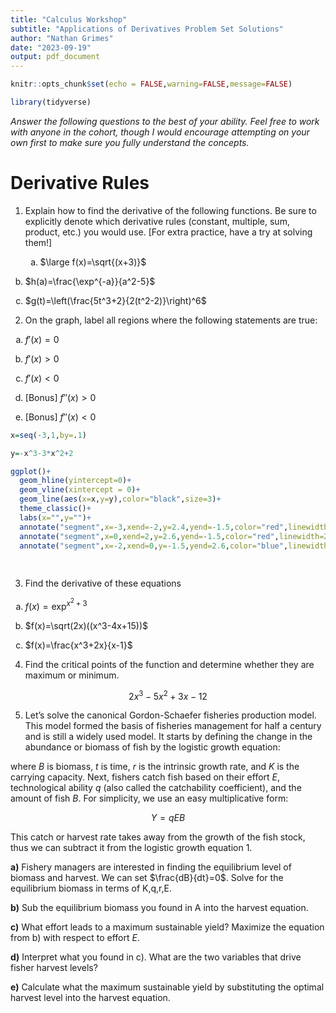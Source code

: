 ```yaml
---
title: "Calculus Workshop"
subtitle: "Applications of Derivatives Problem Set Solutions"
author: "Nathan Grimes"
date: "2023-09-19"
output: pdf_document
---
```


```r
knitr::opts_chunk$set(echo = FALSE,warning=FALSE,message=FALSE)

library(tidyverse)
```

*Answer the following questions to the best of your ability. Feel free to work with anyone in the cohort, though I would encourage attempting on your own first to make sure you fully understand the concepts.*

# Derivative Rules

1) Explain how to find the derivative of the following functions. Be sure to explicitly denote which derivative rules (constant, multiple, sum, product, etc.) you would use. [For extra practice, have a try at solving them!]

    a) $\large f(x)=\sqrt{(x+3)}$
    
\textcolor{blue}{Chain rule, but the $\frac{du}{dx}=1$ so it would look like we only need the power rule. We need to keep $(x+3)$}

\begin{align}
f(x)&=\sqrt{(x+3)}\\
f'(x)&=\frac{1}{2\sqrt{(x+3)}}
\end{align}

    
b) $h(a)=\frac{\exp^{-a}}{a^2-5}$
    
\textcolor{blue}{First we would use Quotient rule then to solve for the individual derivatives, exponent with chain rule and then power rule}

\begin{align}
h(a)&=\frac{\exp^{-a}}{a^2-5} \\
h'(a)&=\frac{-(a^2-5)e^{-a}-(2a)e^{-a}}{(a^2-5)^2}
\end{align}

c) $g(t)=\left(\frac{5t^3+2}{2(t^2-2)}\right)^6$
    
\textcolor{blue}{First chain rule, but in the u-substitution we have to use the quotient and power rules}

\begin{align}
g(t)&=\left(\frac{5t^3+2}{2(t^2-2)}\right)^6 \\
g(t)&=u(t)^6  &u=\frac{5t^3+2}{2(t^2-2)}\\
g'(t)&=6(u(t))^5  &\frac{du}{dx}=\frac{2(t^2-2)15t^2-4t(5t^3+2)}{(2(t^2-2))^2} \\
g'(t)&=6(u(t))^5* \frac{2(t^2-2)15t^2-4t(5t^3+2)}{(2(t^2-2))^2} \\
g'(t)&=6\left(\frac{5t^3+2}{2(t^2-2)}\right)^5\frac{2(t^2-2)15t^2-4t(5t^3+2)}{(2(t^2-2))^2}
\end{align}
    
2) On the graph, label all regions where the following statements are true:

a) $f'(x)=0$
    
\textcolor{orange}{At the max and min $x=-2$ and $x=2$}
    
b) $f'(x)>0$
    
\textcolor{blue}{$-2<x<0$}
    
c) $f'(x)<0$

\textcolor{red}{$-\infty<x<-2$ and $0<x<\infty$}
    
    
d) [Bonus] $f''(x)>0$
    
\textcolor{purple}{We need to look for inflection points in the graph where it starts accelerating more or less. This occurs at $x=-1$. To the left the rate of deceleration is negative so $f''(x)<0$ and the to the right $f''(x)>0$}

    
e) [Bonus] $f''(x)<0$
    
\textcolor{purple}{See above}
    
```r
x=seq(-3,1,by=.1)

y=-x^3-3*x^2+2

ggplot()+
  geom_hline(yintercept=0)+
  geom_vline(xintercept = 0)+
  geom_line(aes(x=x,y=y),color="black",size=3)+
  theme_classic()+
  labs(x="",y="")+
  annotate("segment",x=-3,xend=-2,y=2.4,yend=-1.5,color="red",linewidth=2)+
  annotate("segment",x=0,xend=2,y=2.6,yend=-1.5,color="red",linewidth=2)+
  annotate("segment",x=-2,xend=0,y=-1.5,yend=2.6,color="blue",linewidth=2)
  
  
```
    
\pagebreak

3)  Find the derivative of these equations

a) $f(x)=\exp^{x^2+3}$

\begin{align}
f(x)&=e^{x^2+3}\\
f'(x)&=2x e^{x^2+3}
\end{align}
    
b) $f(x)=\sqrt(2x)((x^3-4x+15))$

\begin{align}
f(x)&=\sqrt{(2x)}((x^3-4x+15)) \\
f'(x)&=\frac{1}{\sqrt{2x}}(x^3-4x+15)+\sqrt{2x}(3x^2-4)
\end{align}
    
c) $f(x)=\frac{x^3+2x}{x-1}$

\begin{align}
f(x)&=\frac{x^3+2x}{x-1}\\
f'(x)&=\frac{(x-1)(3x^2+2)-(x^3+2x)(1)}{(x-1)^2}
\end{align}
    
4) Find the critical points of the function and determine whether they are maximum or minimum.

$$
2x^3-5x^2+3x-12
$$

\begin{align}
f'(x)&=6x^2-10x+3=0 &\textcolor{blue}{\text{Use the Quadratic formula to solve}}\\
x&\approx 1.27  &x\approx 0.39 \\
f''(x)&=12x-10 \\
f''(1.27)&>0  &f''(0.39)&<0
\end{align}

\textcolor{blue}{Based on the first and second order conditions, there are two optimas for this function at $x\approx 1.27$ and $x\approx 0.39$. Plugging into the second order conditions we can see that $x\approx 0.39$ is a maximum and $x\approx 1.27$ is a minimum.}

\pagebreak
    
5) Let's solve the canonical Gordon-Schaefer fisheries production model. This model formed the basis of fisheries management for half a century and is still a widely used model. It starts by defining the change in the abundance or biomass of fish by the logistic growth equation:

\begin{equation}
\frac{dB}{dt}=rB(t)(1-\frac{B(t)}{K})
\end{equation}

where $B$ is biomass, $t$ is time, $r$ is the intrinsic growth rate, and $K$ is the carrying capacity. Next, fishers catch fish based on their effort $E$, technological ability $q$ (also called the catchability coefficient), and the amount of fish $B$. For simplicity, we use an easy multiplicative form:

$$
Y=qEB
$$

This catch or harvest rate takes away from the growth of the fish stock, thus we can subtract it from the logistic growth equation 1. 

\begin{equation}
\frac{dB}{dt}=rB(t)(1-\frac{B(t)}{K})-Y
\end{equation}

**a)** Fishery managers are interested in finding the equilibrium level of biomass and harvest. We can set $\frac{dB}{dt}=0$. Solve for the equilibrium biomass in terms of K,q,r,E.

\textcolor{blue}{Solution}

\begin{align}
0=rB(1-\frac{B}{K})-qEB \\
qEB=rB(1-\frac{B}{K})\\
qE=r(1-\frac{B}{K})\\
\frac{rB}{K}=r-qE \\
B=K(1-\frac{qE}{r})
\end{align}

**b)** Sub the equilibrium biomass you found in A into the harvest equation. 

\textcolor{blue}{Solution}

\begin{align}
Y=qEB \\
Y=qEK(1-\frac{qE}{r})
\end{align}

**c)** What effort leads to a maximum sustainable yield? Maximize the equation from b) with respect to effort $E$.

\textcolor{blue}{We can use either the product rule or distribute the E. It's easier algebra in this case to distribute the terms then take the derivative}

\begin{align}
Y=qEK-\frac{q^2E^2K}{r}\\
\frac{dY}{dE}=qK-\frac{2q^2EK}{r}=0 \\
qK=\frac{2q^2EK}{r}\\
\frac{r}{2q}=E^*
\end{align}

**d)** Interpret what you found in c). What are the two variables that drive fisher harvest levels?

\textcolor{blue}{The amount of effort that leads to the most amount of catch is driven entirely by the rate of growth of fish stocks and the ability of fishers to catch them. If $q$ catchability goes up, fishers become more efficient and need less effort to reach max harvest. Faster growing species allow for more growth and thus more effort to catch them.}

**e)** Calculate what the maximum sustainable yield by substituting the optimal harvest level into the harvest equation.

\begin{align}
Y_{MSY}=\frac{qrK}{2q}-\frac{q^2(\frac{r}{2q})^2K}{r}\\
Y_{MSY}=\frac{rK}{2}-\frac{rK}{4}\\
Y_{MSY}=\frac{Kr}{4}
\end{align}